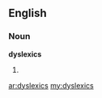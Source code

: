 ==English==

===Noun===
'''dyslexics'''

# {{plural of|dyslexic}}

[[ar:dyslexics]]
[[my:dyslexics]]